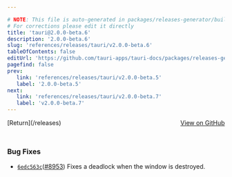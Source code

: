 ```yaml
---

# NOTE: This file is auto-generated in packages/releases-generator/build.ts
# For corrections please edit it directly
title: 'tauri@2.0.0-beta.6'
description: '2.0.0-beta.6'
slug: 'references/releases/tauri/v2.0.0-beta.6'
tableOfContents: false
editUrl: 'https://github.com/tauri-apps/tauri-docs/packages/releases-generator/build.ts'
pagefind: false
prev:
   link: 'references/releases/tauri/v2.0.0-beta.5'
   label: '2.0.0-beta.5'
next:
   link: 'references/releases/tauri/v2.0.0-beta.7'
   label: 'v2.0.0-beta.7'
---
```


<div style="margin-bottom:3rem; display: flex; justify-content: space-between; align-items: center"><span>[Return](/releases)</span><span><a href="https://github.com/tauri-apps/tauri/releases/tag/tauri-v2.0.0-beta.6">View on GitHub</a></span></div>

### Bug Fixes

- [`6edc563c`](https://www.github.com/tauri-apps/tauri/commit/6edc563cf9ca26b4622c3135d92e493a5d5bd6e8)([#8953](https://www.github.com/tauri-apps/tauri/pull/8953)) Fixes a deadlock when the window is destroyed.

